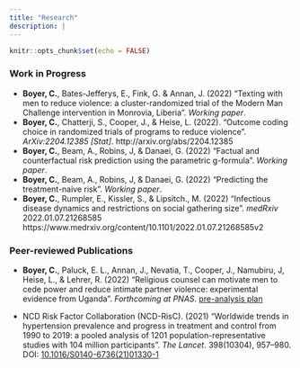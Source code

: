 ```yaml
---
title: "Research"
description: |
---
```


```r
knitr::opts_chunk$set(echo = FALSE)
```

### Work in Progress
- **Boyer, C.**, Bates-Jefferys, E., Fink, G. & Annan, J. (2022) "Texting with men to reduce violence: a cluster-randomized trial of the Modern Man Challenge intervention in Monrovia, Liberia". *Working paper*.
- **Boyer, C.**, Chatterji, S., Cooper, J., & Heise, L. (2022). "Outcome coding choice in randomized trials of programs to reduce violence". *ArXiv:2204.12385 [Stat]*. http://arxiv.org/abs/2204.12385
- **Boyer, C.**, Beam, A., Robins, J, & Danaei, G. (2022) "Factual and counterfactual risk prediction using the parametric g-formula". *Working paper*.
- **Boyer, C.**, Beam, A., Robins, J, & Danaei, G. (2022) "Predicting the treatment-naive risk". *Working paper*.
- **Boyer, C.**, Rumpler, E., Kissler, S., & Lipsitch., M. (2022) "Infectious disease dynamics and restrictions on social gathering size". *medRxiv* 2022.01.07.21268585 https://www.medrxiv.org/content/10.1101/2022.01.07.21268585v2

### Peer-reviewed Publications
- **Boyer, C.**, Paluck, E. L., Annan, J., Nevatia, T., Cooper, J., Namubiru, J, Heise, L., & Lehrer, R. (2022) "Religious counsel can motivate men to cede power and reduce intimate partner violence: experimental evidence from Uganda". *Forthcoming at PNAS*. [pre-analysis plan](https://www.socialscienceregistry.org/trials/3994/history/43131)

- NCD Risk Factor Collaboration (NCD-RisC). (2021) "Worldwide trends in hypertension prevalence and progress in treatment and control from 1990 to 2019: a pooled analysis of 1201 population-representative studies with 104 million participants". *The Lancet*. 398(10304), 957–980. DOI: [10.1016/S0140-6736(21)01330-1](https://doi.org/10.1016/S0140-6736%2821%2901330-1)










